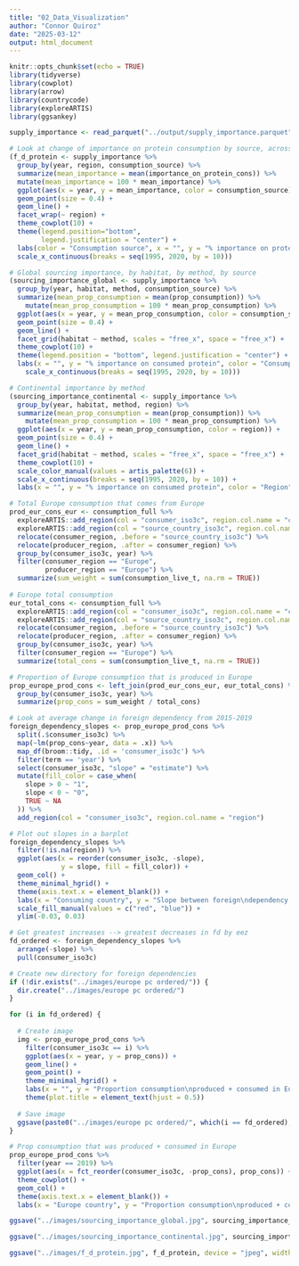 ```yaml
---
title: "02_Data_Visualization"
author: "Connor Quiroz"
date: "2025-03-12"
output: html_document
---
```


```r
knitr::opts_chunk$set(echo = TRUE)
library(tidyverse)
library(cowplot)
library(arrow)
library(countrycode)
library(exploreARTIS)
library(ggsankey)
```

```r
supply_importance <- read_parquet("../output/supply_importance.parquet")
```

```r
# Look at change of importance on protein consumption by source, across time
(f_d_protein <- supply_importance %>%
  group_by(year, region, consumption_source) %>%
  summarize(mean_importance = mean(importance_on_protein_cons)) %>%
  mutate(mean_importance = 100 * mean_importance) %>%
  ggplot(aes(x = year, y = mean_importance, color = consumption_source)) +
  geom_point(size = 0.4) +
  geom_line() +
  facet_wrap(~ region) +
  theme_cowplot(10) +
  theme(legend.position="bottom",
        legend.justification = "center") +
  labs(color = "Consumption source", x = "", y = "% importance on protein consumption") +
  scale_x_continuous(breaks = seq(1995, 2020, by = 10)))

# Global sourcing importance, by habitat, by method, by source
(sourcing_importance_global <- supply_importance %>%
  group_by(year, habitat, method, consumption_source) %>%
  summarize(mean_prop_consumption = mean(prop_consumption)) %>%
    mutate(mean_prop_consumption = 100 * mean_prop_consumption) %>%
  ggplot(aes(x = year, y = mean_prop_consumption, color = consumption_source)) +
  geom_point(size = 0.4) +
  geom_line() +
  facet_grid(habitat ~ method, scales = "free_x", space = "free_x") +
  theme_cowplot(10) +
  theme(legend.position = "bottom", legend.justification = "center") +
  labs(x = "", y = "% importance on consumed protein", color = "Consumption source") +
    scale_x_continuous(breaks = seq(1995, 2020, by = 10)))

# Continental importance by method
(sourcing_importance_continental <- supply_importance %>%
  group_by(year, habitat, method, region) %>%
  summarize(mean_prop_consumption = mean(prop_consumption)) %>%
    mutate(mean_prop_consumption = 100 * mean_prop_consumption) %>%
  ggplot(aes(x = year, y = mean_prop_consumption, color = region)) +
  geom_point(size = 0.4) +
  geom_line() +
  facet_grid(habitat ~ method, scales = "free_x", space = "free_x") +
  theme_cowplot(10) +
  scale_color_manual(values = artis_palette(6)) +
  scale_x_continuous(breaks = seq(1995, 2020, by = 10)) +
  labs(x = "", y = "% importance on consumed protein", color = "Region"))
```

```r
# Total Europe consumption that comes from Europe
prod_eur_cons_eur <- consumption_full %>%
  exploreARTIS::add_region(col = "consumer_iso3c", region.col.name = "consumer_region") %>%
  exploreARTIS::add_region(col = "source_country_iso3c", region.col.name = "producer_region") %>%
  relocate(consumer_region, .before = "source_country_iso3c") %>%
  relocate(producer_region, .after = consumer_region) %>%
  group_by(consumer_iso3c, year) %>%
  filter(consumer_region == "Europe",
         producer_region == "Europe") %>%
  summarize(sum_weight = sum(consumption_live_t, na.rm = TRUE))
  
# Europe total consumption
eur_total_cons <- consumption_full %>%
  exploreARTIS::add_region(col = "consumer_iso3c", region.col.name = "consumer_region") %>%
  exploreARTIS::add_region(col = "source_country_iso3c", region.col.name = "producer_region") %>%
  relocate(consumer_region, .before = "source_country_iso3c") %>%
  relocate(producer_region, .after = consumer_region) %>%
  group_by(consumer_iso3c, year) %>%
  filter(consumer_region == "Europe") %>%
  summarize(total_cons = sum(consumption_live_t, na.rm = TRUE))

# Proportion of Europe consumption that is produced in Europe
prop_europe_prod_cons <- left_join(prod_eur_cons_eur, eur_total_cons) %>%
  group_by(consumer_iso3c, year) %>%
  summarize(prop_cons = sum_weight / total_cons)

# Look at average change in foreign dependency from 2015-2019
foreign_dependency_slopes <- prop_europe_prod_cons %>%
  split(.$consumer_iso3c) %>% 
  map(~lm(prop_cons~year, data = .x)) %>% 
  map_df(broom::tidy, .id = 'consumer_iso3c') %>%
  filter(term == 'year') %>%
  select(consumer_iso3c, "slope" = "estimate") %>%
  mutate(fill_color = case_when(
    slope > 0 ~ "1",
    slope < 0 ~ "0",
    TRUE ~ NA
  )) %>%
  add_region(col = "consumer_iso3c", region.col.name = "region")

# Plot out slopes in a barplot
foreign_dependency_slopes %>%
  filter(!is.na(region)) %>%
  ggplot(aes(x = reorder(consumer_iso3c, -slope), 
             y = slope, fill = fill_color)) +
  geom_col() +
  theme_minimal_hgrid() +
  theme(axis.text.x = element_blank()) +
  labs(x = "Consuming country", y = "Slope between foreign\ndependency and time", fill = "+/- slope") +
  scale_fill_manual(values = c("red", "blue")) +
  ylim(-0.03, 0.03)

# Get greatest increases --> greatest decreases in fd by eez
fd_ordered <- foreign_dependency_slopes %>%
  arrange(-slope) %>%
  pull(consumer_iso3c)

# Create new directory for foreign dependencies
if (!dir.exists("../images/europe pc ordered/")) {
  dir.create("../images/europe pc ordered/")
}

for (i in fd_ordered) {
  
  # Create image
  img <- prop_europe_prod_cons %>%
    filter(consumer_iso3c == i) %>%
    ggplot(aes(x = year, y = prop_cons)) +
    geom_line() +
    geom_point() +
    theme_minimal_hgrid() +
    labs(x = "", y = "Proportion consumption\nproduced + consumed in Europe", title = i) +
    theme(plot.title = element_text(hjust = 0.5))
  
  # Save image
  ggsave(paste0("../images/europe pc ordered/", which(i == fd_ordered), ".jpg"), plot = img, device = "jpeg", height = 4, width = 6, units = "in")
}

# Prop consumption that was produced + consumed in Europe
prop_europe_prod_cons %>%
  filter(year == 2019) %>%
  ggplot(aes(x = fct_reorder(consumer_iso3c, -prop_cons), prop_cons)) +
  theme_cowplot() +
  geom_col() +
  theme(axis.text.x = element_blank()) +
  labs(x = "Europe country", y = "Proportion consumption\nproduced + consumed in Europe")
```



```r
ggsave("../images/sourcing_importance_global.jpg", sourcing_importance_global, device = "jpeg", width = 5, height = 3, units = "in")

ggsave("../images/sourcing_importance_continental.jpg", sourcing_importance_continental, device = "jpeg", width = 5, height = 3, units = "in")

ggsave("../images/f_d_protein.jpg", f_d_protein, device = "jpeg", width = 5, height = 3, units = "in")
```

